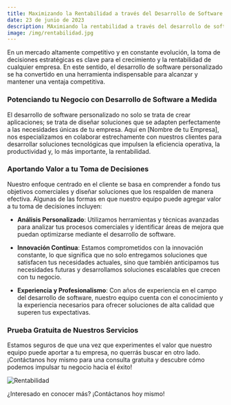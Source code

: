 ```yaml
---
title: Maximizando la Rentabilidad a través del Desarrollo de Software Personalizado
date: 23 de junio de 2023
description: MAximiando la rentabilidad a través del desarrollo de software personalizado para tu empresa, descubre cómo podemos ayudarte a tomar decisiones estratégicas que impulsen el crecimiento y la rentabilidad de tu negocio.
image: /img/rentabilidad.jpg
---
```


En un mercado altamente competitivo y en constante evolución, la toma de decisiones estratégicas es clave para el crecimiento y la rentabilidad de cualquier empresa. En este sentido, el desarrollo de software personalizado se ha convertido en una herramienta indispensable para alcanzar y mantener una ventaja competitiva.

### Potenciando tu Negocio con Desarrollo de Software a Medida

El desarrollo de software personalizado no solo se trata de crear aplicaciones; se trata de diseñar soluciones que se adapten perfectamente a las necesidades únicas de tu empresa. Aquí en [Nombre de tu Empresa], nos especializamos en colaborar estrechamente con nuestros clientes para desarrollar soluciones tecnológicas que impulsen la eficiencia operativa, la productividad y, lo más importante, la rentabilidad.

### Aportando Valor a tu Toma de Decisiones

Nuestro enfoque centrado en el cliente se basa en comprender a fondo tus objetivos comerciales y diseñar soluciones que los respalden de manera efectiva. Algunas de las formas en que nuestro equipo puede agregar valor a tu toma de decisiones incluyen:

- **Análisis Personalizado**: Utilizamos herramientas y técnicas avanzadas para analizar tus procesos comerciales y identificar áreas de mejora que puedan optimizarse mediante el desarrollo de software.
  
- **Innovación Continua**: Estamos comprometidos con la innovación constante, lo que significa que no solo entregamos soluciones que satisfacen tus necesidades actuales, sino que también anticipamos tus necesidades futuras y desarrollamos soluciones escalables que crecen con tu negocio.

- **Experiencia y Profesionalismo**: Con años de experiencia en el campo del desarrollo de software, nuestro equipo cuenta con el conocimiento y la experiencia necesarios para ofrecer soluciones de alta calidad que superen tus expectativas.

### Prueba Gratuita de Nuestros Servicios

Estamos seguros de que una vez que experimentes el valor que nuestro equipo puede aportar a tu empresa, no querrás buscar en otro lado. ¡Contáctanos hoy mismo para una consulta gratuita y descubre cómo podemos impulsar tu negocio hacia el éxito!

![Rentabilidad](/img/hombre-contando-dinero.jpg)

¿Interesado en conocer más? ¡Contáctanos hoy mismo!

